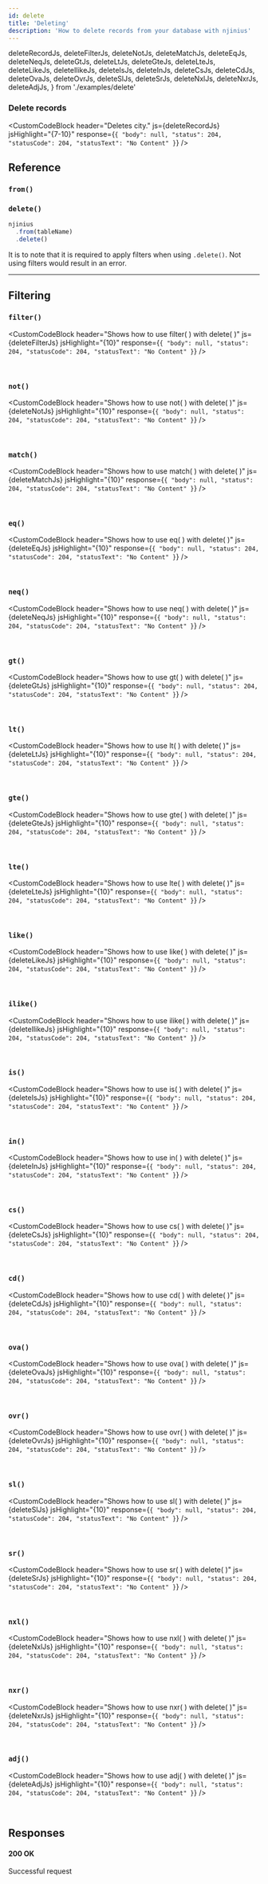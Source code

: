 ```yaml
---
id: delete
title: 'Deleting'
description: 'How to delete records from your database with njinius'
---
```


  deleteRecordJs,
  deleteFilterJs,
  deleteNotJs,
  deleteMatchJs,
  deleteEqJs,
  deleteNeqJs,
  deleteGtJs,
  deleteLtJs,
  deleteGteJs,
  deleteLteJs,
  deleteLikeJs,
  deleteIlikeJs,
  deleteIsJs,
  deleteInJs,
  deleteCsJs,
  deleteCdJs,
  deleteOvaJs,
  deleteOvrJs,
  deleteSlJs,
  deleteSrJs,
  deleteNxlJs,
  deleteNxrJs,
  deleteAdjJs,
} from './examples/delete'

<DummyData />

### Delete records

<CustomCodeBlock
  header="Deletes city."
  js={deleteRecordJs}
  jsHighlight="{7-10}"
  response={`{
  "body": null,
  "status": 204,
  "statusCode": 204,
  "statusText": "No Content"
}`}
/>

## Reference

### `from()`

<FromFunction verb="delete" />

### `delete()`

```js {3}
njinius
  .from(tableName)
  .delete()
```
It is to note that it is required to apply filters when using `.delete()`. Not using filters would result in an error.

---

## Filtering

### `filter()`

<CustomCodeBlock
  header="Shows how to use filter( ) with delete( )"
  js={deleteFilterJs}
  jsHighlight="{10}"
  response={`{
  "body": null,
  "status": 204,
  "statusCode": 204,
  "statusText": "No Content"
}`}
/>

<br />

<CommonFilters filter="filter" />

### `not()`

<CustomCodeBlock
  header="Shows how to use not( ) with delete( )"
  js={deleteNotJs}
  jsHighlight="{10}"
  response={`{
  "body": null,
  "status": 204,
  "statusCode": 204,
  "statusText": "No Content"
}`}
/>

<br />

<CommonFilters filter="not" />

### `match()`

<CustomCodeBlock
  header="Shows how to use match( ) with delete( )"
  js={deleteMatchJs}
  jsHighlight="{10}"
  response={`{
  "body": null,
  "status": 204,
  "statusCode": 204,
  "statusText": "No Content"
}`}
/>

<br />

<CommonFilters filter="match" />

### `eq()`

<CustomCodeBlock
  header="Shows how to use eq( ) with delete( )"
  js={deleteEqJs}
  jsHighlight="{10}"
  response={`{
  "body": null,
  "status": 204,
  "statusCode": 204,
  "statusText": "No Content"
}`}
/>

<br />

<CommonFilters filter="eq" />

### `neq()`

<CustomCodeBlock
  header="Shows how to use neq( ) with delete( )"
  js={deleteNeqJs}
  jsHighlight="{10}"
  response={`{
  "body": null,
  "status": 204,
  "statusCode": 204,
  "statusText": "No Content"
}`}
/>

<br />

<CommonFilters filter="neq" />

### `gt()`

<CustomCodeBlock
  header="Shows how to use gt( ) with delete( )"
  js={deleteGtJs}
  jsHighlight="{10}"
  response={`{
  "body": null,
  "status": 204,
  "statusCode": 204,
  "statusText": "No Content"
}`}
/>

<br />

<CommonFilters filter="gt" />

### `lt()`

<CustomCodeBlock
  header="Shows how to use lt( ) with delete( )"
  js={deleteLtJs}
  jsHighlight="{10}"
  response={`{
  "body": null,
  "status": 204,
  "statusCode": 204,
  "statusText": "No Content"
}`}
/>

<br />

<CommonFilters filter="lt" />

### `gte()`

<CustomCodeBlock
  header="Shows how to use gte( ) with delete( )"
  js={deleteGteJs}
  jsHighlight="{10}"
  response={`{
  "body": null,
  "status": 204,
  "statusCode": 204,
  "statusText": "No Content"
}`}
/>

<br />

<CommonFilters filter="gte" />

### `lte()`

<CustomCodeBlock
  header="Shows how to use lte( ) with delete( )"
  js={deleteLteJs}
  jsHighlight="{10}"
  response={`{
  "body": null,
  "status": 204,
  "statusCode": 204,
  "statusText": "No Content"
}`}
/>

<br />

<CommonFilters filter="lte" />

### `like()`

<CustomCodeBlock
  header="Shows how to use like( ) with delete( )"
  js={deleteLikeJs}
  jsHighlight="{10}"
  response={`{
  "body": null,
  "status": 204,
  "statusCode": 204,
  "statusText": "No Content"
}`}
/>

<br />

<CommonFilters filter="like" />

### `ilike()`

<CustomCodeBlock
  header="Shows how to use ilike( ) with delete( )"
  js={deleteIlikeJs}
  jsHighlight="{10}"
  response={`{
  "body": null,
  "status": 204,
  "statusCode": 204,
  "statusText": "No Content"
}`}
/>

<br />

<CommonFilters filter="ilike" />

### `is()`

<CustomCodeBlock
  header="Shows how to use is( ) with delete( )"
  js={deleteIsJs}
  jsHighlight="{10}"
  response={`{
  "body": null,
  "status": 204,
  "statusCode": 204,
  "statusText": "No Content"
}`}
/>

<br />

<CommonFilters filter="is" />

### `in()`

<CustomCodeBlock
  header="Shows how to use in( ) with delete( )"
  js={deleteInJs}
  jsHighlight="{10}"
  response={`{
  "body": null,
  "status": 204,
  "statusCode": 204,
  "statusText": "No Content"
}`}
/>

<br />

<CommonFilters filter="in" />

### `cs()`

<CustomCodeBlock
  header="Shows how to use cs( ) with delete( )"
  js={deleteCsJs}
  jsHighlight="{10}"
  response={`{
  "body": null,
  "status": 204,
  "statusCode": 204,
  "statusText": "No Content"
}`}
/>

<br />

<CommonFilters filter="cs" />

### `cd()`

<CustomCodeBlock
  header="Shows how to use cd( ) with delete( )"
  js={deleteCdJs}
  jsHighlight="{10}"
  response={`{
  "body": null,
  "status": 204,
  "statusCode": 204,
  "statusText": "No Content"
}`}
/>

<br />

<CommonFilters filter="cd" />

### `ova()`

<CustomCodeBlock
  header="Shows how to use ova( ) with delete( )"
  js={deleteOvaJs}
  jsHighlight="{10}"
  response={`{
  "body": null,
  "status": 204,
  "statusCode": 204,
  "statusText": "No Content"
}`}
/>

<br />

<CommonFilters filter="ova" />

### `ovr()`

<CustomCodeBlock
  header="Shows how to use ovr( ) with delete( )"
  js={deleteOvrJs}
  jsHighlight="{10}"
  response={`{
  "body": null,
  "status": 204,
  "statusCode": 204,
  "statusText": "No Content"
}`}
/>

<br />

<CommonFilters filter="ovr" />

### `sl()`

<CustomCodeBlock
  header="Shows how to use sl( ) with delete( )"
  js={deleteSlJs}
  jsHighlight="{10}"
  response={`{
  "body": null,
  "status": 204,
  "statusCode": 204,
  "statusText": "No Content"
}`}
/>

<br />

<CommonFilters filter="sl" />

### `sr()`

<CustomCodeBlock
  header="Shows how to use sr( ) with delete( )"
  js={deleteSrJs}
  jsHighlight="{10}"
  response={`{
  "body": null,
  "status": 204,
  "statusCode": 204,
  "statusText": "No Content"
}`}
/>

<br />

<CommonFilters filter="sr" />

### `nxl()`

<CustomCodeBlock
  header="Shows how to use nxl( ) with delete( )"
  js={deleteNxlJs}
  jsHighlight="{10}"
  response={`{
  "body": null,
  "status": 204,
  "statusCode": 204,
  "statusText": "No Content"
}`}
/>

<br />

<CommonFilters filter="nxl" />

### `nxr()`

<CustomCodeBlock
  header="Shows how to use nxr( ) with delete( )"
  js={deleteNxrJs}
  jsHighlight="{10}"
  response={`{
  "body": null,
  "status": 204,
  "statusCode": 204,
  "statusText": "No Content"
}`}
/>

<br />

<CommonFilters filter="nxr" />

### `adj()`

<CustomCodeBlock
  header="Shows how to use adj( ) with delete( )"
  js={deleteAdjJs}
  jsHighlight="{10}"
  response={`{
  "body": null,
  "status": 204,
  "statusCode": 204,
  "statusText": "No Content"
}`}
/>

<br />

<CommonFilters filter="adj" />

## Responses

#### 200 OK

Successful request

<CommonResponses />
